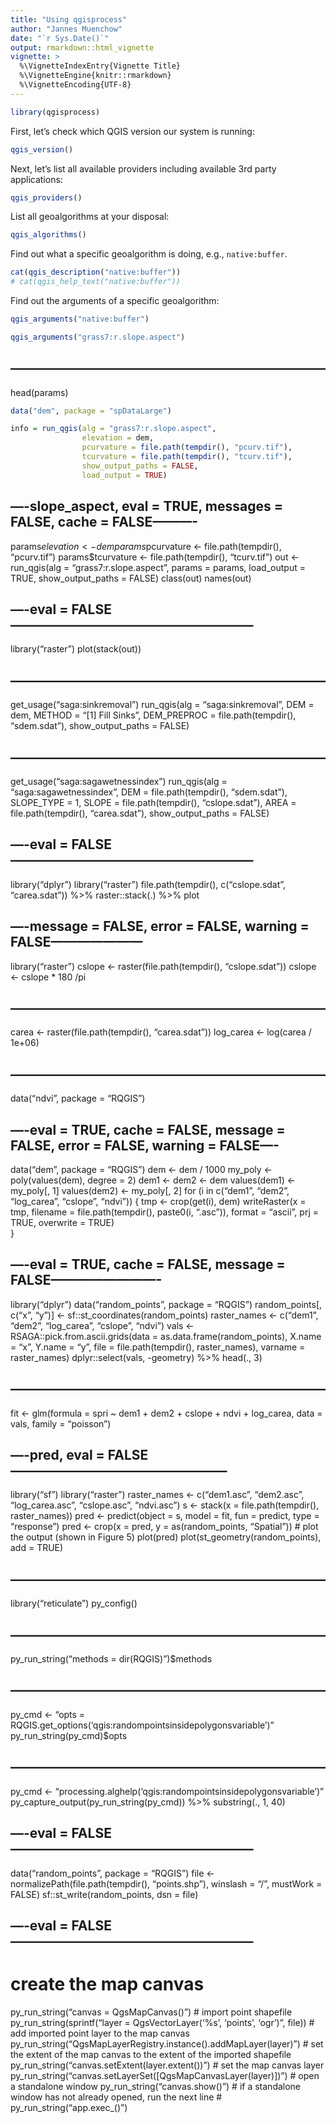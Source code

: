 ```yaml
---
title: "Using qgisprocess"
author: "Jannes Muenchow"
date: "`r Sys.Date()`"
output: rmarkdown::html_vignette
vignette: >
  %\VignetteIndexEntry{Vignette Title}
  %\VignetteEngine{knitr::rmarkdown}
  %\VignetteEncoding{UTF-8}
---
```


```r
library(qgisprocess)
```

First, let's check which QGIS version our system is running:

```r
qgis_version()
```

Next, let's list all available providers including available 3rd party applications: 

```r
qgis_providers()
```

List all geoalgorithms at your disposal:

```r
qgis_algorithms()
```

Find out what a specific geoalgorithm is doing, e.g., `native:buffer`.

```r
cat(qgis_description("native:buffer"))
# cat(qgis_help_text("native:buffer"))
```

Find out the arguments of a specific geoalgorithm:

```r
qgis_arguments("native:buffer")
```

```r
qgis_arguments("grass7:r.slope.aspect")
```
## ------------------------------------------------------------------------
head(params)

```r
data("dem", package = "spDataLarge")

info = run_qgis(alg = "grass7:r.slope.aspect",
                elevation = dem, 
                pcurvature = file.path(tempdir(), "pcurv.tif"),
                tcurvature = file.path(tempdir(), "tcurv.tif"),
                show_output_paths = FALSE,
                load_output = TRUE)

```

## ----slope_aspect, eval = TRUE, messages = FALSE, cache = FALSE----------
params$elevation <- dem
params$pcurvature <- file.path(tempdir(), "pcurv.tif")
params$tcurvature <- file.path(tempdir(), "tcurv.tif")
out <- run_qgis(alg = "grass7:r.slope.aspect",
                params = params,
                load_output = TRUE,
                show_output_paths = FALSE)
class(out)
names(out)

## ----eval = FALSE--------------------------------------------------------
library("raster")
plot(stack(out))

## ------------------------------------------------------------------------
get_usage("saga:sinkremoval")
run_qgis(alg = "saga:sinkremoval",
         DEM = dem, 
         METHOD = "[1] Fill Sinks", 
         DEM_PREPROC = file.path(tempdir(), "sdem.sdat"),
         show_output_paths = FALSE)

## ------------------------------------------------------------------------
get_usage("saga:sagawetnessindex")
run_qgis(alg = "saga:sagawetnessindex",
         DEM = file.path(tempdir(), "sdem.sdat"),
         SLOPE_TYPE = 1, 
         SLOPE = file.path(tempdir(), "cslope.sdat"),
         AREA = file.path(tempdir(), "carea.sdat"),
         show_output_paths = FALSE)

## ----eval = FALSE--------------------------------------------------------
library("dplyr")
library("raster")
file.path(tempdir(), c("cslope.sdat", "carea.sdat")) %>%
  raster::stack(.) %>%
  plot

## ----message = FALSE, error = FALSE, warning = FALSE---------------------
library("raster")
cslope <- raster(file.path(tempdir(), "cslope.sdat"))
cslope <- cslope * 180 /pi

## ------------------------------------------------------------------------
carea <- raster(file.path(tempdir(), "carea.sdat"))
log_carea <- log(carea / 1e+06)

## ------------------------------------------------------------------------
data("ndvi", package = "RQGIS")

## ----eval = TRUE, cache = FALSE, message = FALSE, error = FALSE, warning = FALSE----
data("dem", package = "RQGIS")
dem <- dem / 1000
my_poly <- poly(values(dem), degree = 2)
dem1 <- dem2 <- dem
values(dem1) <- my_poly[, 1]
values(dem2) <- my_poly[, 2]
for (i in c("dem1", "dem2", "log_carea", "cslope", "ndvi")) {
  tmp <- crop(get(i), dem) 
  writeRaster(x = tmp, 
              filename = file.path(tempdir(), paste0(i, ".asc")), 
              format = "ascii",
              prj = TRUE,
              overwrite = TRUE)  
}

## ----eval = TRUE, cache = FALSE, message = FALSE-------------------------
library("dplyr")
data("random_points", package = "RQGIS")
random_points[, c("x", "y")] <- sf::st_coordinates(random_points)
raster_names <- c("dem1", "dem2", "log_carea", "cslope", "ndvi")
vals <- RSAGA::pick.from.ascii.grids(data = as.data.frame(random_points),
                                     X.name = "x", 
                                     Y.name = "y", 
                                     file = file.path(tempdir(), raster_names),
                                     varname = raster_names)
dplyr::select(vals, -geometry) %>%
  head(., 3)

## ------------------------------------------------------------------------
fit <- glm(formula = spri ~ dem1 + dem2 + cslope + ndvi + log_carea,
           data = vals,
           family = "poisson")

## ----pred, eval = FALSE--------------------------------------------------
library("sf")
library("raster")
raster_names <- c("dem1.asc", "dem2.asc", "log_carea.asc", "cslope.asc",
                  "ndvi.asc")
s <- stack(x = file.path(tempdir(), raster_names))
pred <- predict(object = s,
                model = fit,
                fun = predict,
                type = "response")
pred <- crop(x = pred,
             y = as(random_points, "Spatial"))
# plot the output (shown in Figure 5)
plot(pred)
plot(st_geometry(random_points), add = TRUE)

## ------------------------------------------------------------------------
library("reticulate")
py_config()

## ------------------------------------------------------------------------
py_run_string("methods = dir(RQGIS)")$methods

## ------------------------------------------------------------------------
py_cmd <- "opts = RQGIS.get_options('qgis:randompointsinsidepolygonsvariable')"
py_run_string(py_cmd)$opts

## ------------------------------------------------------------------------
py_cmd <- "processing.alghelp('qgis:randompointsinsidepolygonsvariable')"
py_capture_output(py_run_string(py_cmd)) %>%
  substring(., 1, 40)

## ----eval = FALSE--------------------------------------------------------
data("random_points", package = "RQGIS")
file <- normalizePath(file.path(tempdir(), "points.shp"), winslash = "/",
                      mustWork = FALSE)
sf::st_write(random_points, dsn = file)

## ----eval = FALSE--------------------------------------------------------
# create the map canvas
py_run_string("canvas = QgsMapCanvas()")
# import point shapefile
py_run_string(sprintf("layer = QgsVectorLayer('%s', 'points', 'ogr')", file))
# add imported point layer to the map canvas
py_run_string("QgsMapLayerRegistry.instance().addMapLayer(layer)")
# set the extent of the map canvas to the extent of the imported shapefile
py_run_string("canvas.setExtent(layer.extent())")
# set the map canvas layer
py_run_string("canvas.setLayerSet([QgsMapCanvasLayer(layer)])")
# open a standalone window
py_run_string("canvas.show()")
# if a standalone window has not already opened, run the next line
# py_run_string("app.exec_()")
